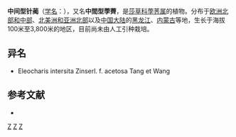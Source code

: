 {{Speciesbox 
| genus = Heleocharis
| species = intersita
| authority = Zinserl. form. intersita
}}

'''中间型针蔺'''（[[学名|学名]]：{{lang|la|''Heleocharis intersita''}}），又名'''中間型荸薺'''，是[[莎草科|莎草科]][[荸荠属|荸荠属]]的植物。分布于[[欧洲北部和中部|欧洲北部和中部]]、[[北美洲和亚洲北部|北美洲和亚洲北部]]以及[[中国大陆|中国大陆]]的[[黑龙江|黑龙江]]、[[内蒙古|内蒙古]]等地，生长于海拔100米至3,800米的地区，目前尚未由人工引种栽培。

== 异名 ==
* Eleocharis intersita Zinserl. f. acetosa Tang et Wang

== 参考文献 ==
<div class="references-small">
* {{cite web| url =http://www.bioinfo.cn/db05/KmzwSpecies.php?action=view&id=6917| title =中间型针蔺| work =《中国高等植物数据库全库》| publisher =中国科学院微生物研究所| author =昆明植物研究所| accessdate =2009-02-24| deadurl =yes| archiveurl =https://web.archive.org/web/20160305051323/http://www.bioinfo.cn/db05/KmzwSpecies.php?action=view&id=6917| archivedate =2016-03-05}}
</div>
{{Taxonbar}}

[[Category:内蒙古植物|Z]]
[[Category:黑龙江植物|Z]]
[[Category:荸荠属|Z]]
